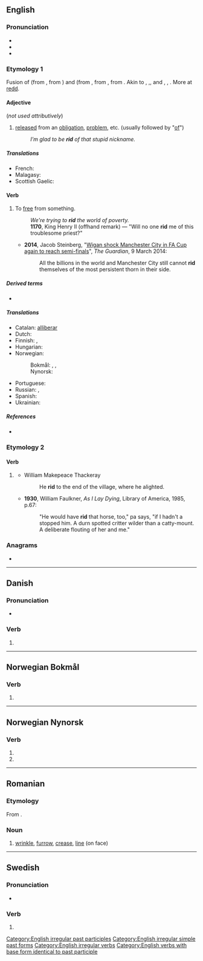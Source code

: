 {{also|riđ|rið|řiď}}
==English==

===Pronunciation===
* {{IPA|/ˈɹɪd/|lang=en}}
* {{audio|en-us-rid.ogg|Audio (US)|lang=en}}
* {{rhymes|ɪd|lang=en}}

===Etymology 1===
Fusion of {{etyl|enm|en}} {{m|enm|redden||to deliver from, rid, clear}} (from {{etyl|ang|en}} {{m|ang|hreddan||to deliver, rescue, free from, take away}}, from {{etyl|gem-pro|en}} {{m|gem-pro|*hradjaną||to save, deliver}}) and {{etyl|enm|en}} {{m|enm|ridden||to clear away, remove obstructions}} (from {{etyl|ang|en}} {{m|ang|gehryddan|ġeryddan|to clear land}}, from {{etyl|gem-pro|en}} {{m|gem-pro|*riudijaną||to clear}}, from {{etyl|ine-pro|en}} {{m|ine-pro|*reudh-||to clear land}}. Akin to {{cog|ofs|hredda||to save}}, {{cog|nl|redden||to save, deliver}},{{cog|de|retten||to save, deliver}}, {{m|de|roden||to clear}} and {{m|de|reuten||to clear}}, {{cog|non|ryðja||to clear, empty}}, {{cog|non|hróðja|hrōðja|to clear, strip}}. More at [[redd]].

====Adjective====
{{en-adj|-}} (''not used attributively'')

# [[released]] from an [[obligation]], [[problem]], etc. (usually followed by "[[of]]")
#: ''I’m glad to be '''rid''' of that stupid nickname.''

=====Translations=====
{{trans-top|released from}}
* French: {{t+|fr|débarrasser}}
* Malagasy: {{t+|mg|manafaka}}
* Scottish Gaelic: {{t|gd|cuidhteas}}
{{trans-mid}}
{{trans-bottom}}

====Verb====
{{en-verb|rids|ridding|rid|past2=ridded|rid}}

# To [[free]] from something.
#: ''We're trying to '''rid''' the world of poverty.''
#: '''1170''', King Henry II (offhand remark) — "Will no one '''rid''' me of this troublesome priest?"
#* '''2014''', Jacob Steinberg, "[http://www.theguardian.com/football/2014/mar/09/manchester-city-wigan-athletic-fa-cup Wigan shock Manchester City in FA Cup again to reach semi-finals]", ''The Guardian'', 9 March 2014:
#*: All the billions in the world and Manchester City still cannot '''rid''' themselves of the most persistent thorn in their side.

=====Derived terms=====
* {{l|en|get rid of}}

=====Translations=====
{{trans-top|to free from something}}
* Catalan: [[alliberar]]
* Dutch: {{t+|nl|kwijt}}
* Finnish: {{t+|fi|vapauttaa}}, {{t+|fi|päästää}}
* Hungarian: {{t+|hu|megszabadít}}
* Norwegian:
*: Bokmål: {{t|nb|kvitte}}, {{t+|nb|fri}}, {{t|nb|frigjøre}}
*: Nynorsk: {{t|nn|kvitte}}
{{trans-mid}}
* Portuguese: {{t+|pt|libertar}}
* Russian: {{t+|ru|избавля́ть|impf}}, {{t+|ru|изба́вить|pf}}
* Spanish: {{t+|es|liberar}}
* Ukrainian: {{t|uk|звільняти}}
{{trans-bottom}}

=====References=====
* {{R:Online Etymology Dictionary}}

===Etymology 2===

====Verb====
{{head|en|verb form}}

# {{lb|en|obsolete}} {{en-past of|ride}}
#* William Makepeace Thackeray
#*: He '''rid''' to the end of the village, where he alighted.
#* '''1930''', William Faulkner, ''As I Lay Dying'', Library of America, 1985, p.67:
#*: "He would have '''rid''' that horse, too," pa says, "if I hadn't a stopped him. A durn spotted critter wilder than a catty-mount. A deliberate flouting of her and me."

===Anagrams===
* {{anagrams|en|D.R.I.|DRI|Dir.|IDR|dir|dir.}}

[[Category:English irregular past participles]]
[[Category:English irregular simple past forms]]
[[Category:English irregular verbs]]
[[Category:English verbs with base form identical to past participle]]

----

==Danish==

===Pronunciation===
* {{IPA|/riːd/|[ʁiðˀ]|lang=da}}

===Verb===
{{head|da|verb form}}

# {{imperative of|ride|lang=da}}

----

==Norwegian Bokmål==

===Verb===
{{head|nb|verb form}}

# {{imperative of|ride|lang=nb}}

----

==Norwegian Nynorsk==

===Verb===
{{head|nn|verb form}}

# {{form of|present tense|rida|lang=nn}}
# {{form of|imperative|rida|lang=nn}}

----

==Romanian==

===Etymology===
From {{etyl|fr|ro}} {{m|fr|ride}}.

===Noun===
{{ro-noun|n|riduri}}

# [[wrinkle]], [[furrow]], [[crease]], [[line]] (on face)

----

==Swedish==

===Pronunciation===
* {{rhymes|iːd|lang=sv}}

===Verb===
{{head|sv|verb form}}

# {{sv-verb-form-imp|rida}}
